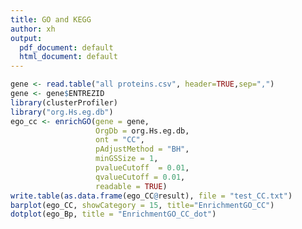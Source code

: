 ```yaml
---
title: GO and KEGG
author: xh
output:
  pdf_document: default
  html_document: default
---
```


```r
gene <- read.table("all proteins.csv", header=TRUE,sep=",")
gene <- gene$ENTREZID
library(clusterProfiler)
library("org.Hs.eg.db")
ego_cc <- enrichGO(gene = gene,
                   OrgDb = org.Hs.eg.db,
                   ont = "CC",
                   pAdjustMethod = "BH",
                   minGSSize = 1,
                   pvalueCutoff  = 0.01,
                   qvalueCutoff = 0.01,
                   readable = TRUE)
write.table(as.data.frame(ego_CC@result), file = "test_CC.txt")
barplot(ego_CC, showCategory = 15, title="EnrichmentGO_CC")
dotplot(ego_Bp, title = "EnrichmentGO_CC_dot")
```